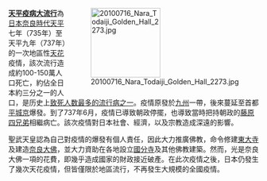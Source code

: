 <div style="float:right;margin-left:0.5em;">
[[File:20100716_Nara_Todaiji_Golden_Hall_2273.jpg|140px]]
</div>

'''[[天平疫病大流行|天平疫病大流行]]'''為[[日本|日本]][[奈良時代|奈良時代]][[天平_(日本)|天平]]七年（735年）至天平九年（737年）的一次地區性[[天花|天花]]疫情，該次流行造成約100-150萬人口死亡，約佔全日本約三分之一的人口，是历史上[[流行病列表|致死人数最多的流行病之一]]。疫情原發於[[九州_(日本)|九州]]一帶，後來蔓延至首都[[平城京|平城京]]爆發。到了737年6月，疫情已導致朝政停擺，也導致當時把持朝政的[[藤原四兄弟|藤原四兄弟]]相繼病亡。該次疫情對日本社會、經濟，以及宗教造成深遠的影響。

聖武天皇認為自己對疫情的爆發有個人責任，因此大力推廣佛教，命令修建[[東大寺|東大寺]]及建造[[奈良大佛|奈良大佛]]，並大力資助在各地設立[[國分寺|國分寺]]及其他佛教建築。然而，光是奈良大佛一項的花費，即幾乎造成國家的財政接近破產。在此次疫情之後，日本仍發生了幾次天花疫情，但皆僅限於地區流行，不再發生大規模的全國疫情。